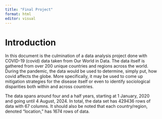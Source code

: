 ```yaml
---
title: "Final Project"
format: html
editor: visual
---
```


# Introduction

In this document is the culmination of a data analysis project done with COVID-19 (covid) data taken from Our World in Data. The data itself is gathered from over 200 unique countries and regions across the world. During the pandemic, the data would be used to determine, simply put, how covid affects the globe. More specifically, it may be used to come up mitigation strategies for the disease itself or even to identify sociological disparities both within and across countries.

The data spans around four and a half years, starting at 1 January, 2020 and going until 4 August, 2024. In total, the data set has 429436 rows of data with 67 columns. It should also be noted that each country/region, denoted "location," has 1674 rows of data.
